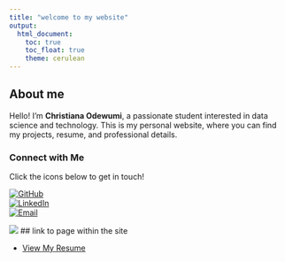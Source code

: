 ```yaml
---
title: "welcome to my website"
output: 
  html_document:
    toc: true
    toc_float: true
    theme: cerulean
---
```


## About me

Hello! I'm **Christiana Odewumi**, a passionate student interested in data science and technology. 
This is my personal website, where you can find my projects, resume, and professional details.


### Connect with Me  
Click the icons below to get in touch!

[![GitHub](https://img.shields.io/badge/GitHub-181717?logo=github&logoColor=white)](https://github.com/Coo2124E)  
[![LinkedIn](https://img.shields.io/badge/LinkedIn-0A66C2?logo=linkedin&logoColor=white)](https://www.linkedin.com/in/christianaodewumi)  
[![Email](https://img.shields.io/badge/Email-D14836?logo=gmail&logoColor=white)](mailto:coo2124@cumc.columbia.edu)

![](images/welcome.jpg)
## link to page within the site

- [View My Resume](Resume.html)